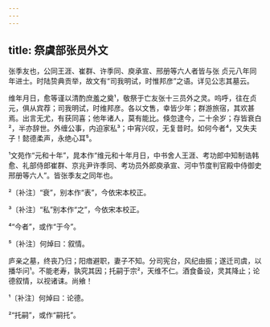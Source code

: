 ```yaml
---
---
---
```

title: 祭虞部张员外文
---







张季友也，公同王涯、崔群、许季同、庾承宣、邢册等六人者皆与张 贞元八年同年进士。时陆贽典贡举，故文有“司我明试，时惟邦彦”之语。详见公志其墓云。

维年月日，愈等谨以清酌庶羞之奠¹，敬祭于亡友张十三员外之灵。呜呼，往在贞元，俱从宾荐；司我明试，时维邦彦。各以文售，幸皆少年；群游旅宿，其欢甚焉。出言无尤，有获同喜；他年诸人，莫有能比。倏忽逮今，二十余岁；存皆衰白²，半亦辞世。外缠公事，内迫家私³；中宵兴叹，无复昔时。如何今者⁴，又失夫子！懿德柔声，永绝心耳⁵。

¹文苑作“元和十年”，晁本作“维元和十年月日，中书舍人王涯、考功郎中知制诰韩愈、礼部侍郎崔群、京兆尹许季同、考功员外郎庾承宣、河中节度判官殿中侍御史邢册等六人”。皆张季友之同年也。

²〔补注〕“衰”，别本作“表”，今依宋本校正。

³〔补注〕“私”别本作“之”，今依宋本校正。

⁴“今者”，或作“于今”。

⁵〔补注〕何焯曰：叙情。

庐亲之墓，终丧乃归；阳瘖避职，妻子不知。分司宪台，风纪由振；遂迁司虞，以播华问¹。不能老寿，孰究其因；托嗣于宗²，天维不仁。酒食备设，灵其降止；论德叙情，以视诸诔。尚飨！

¹〔补注〕何焯曰：论德。

²“托嗣”，或作“嗣托”。